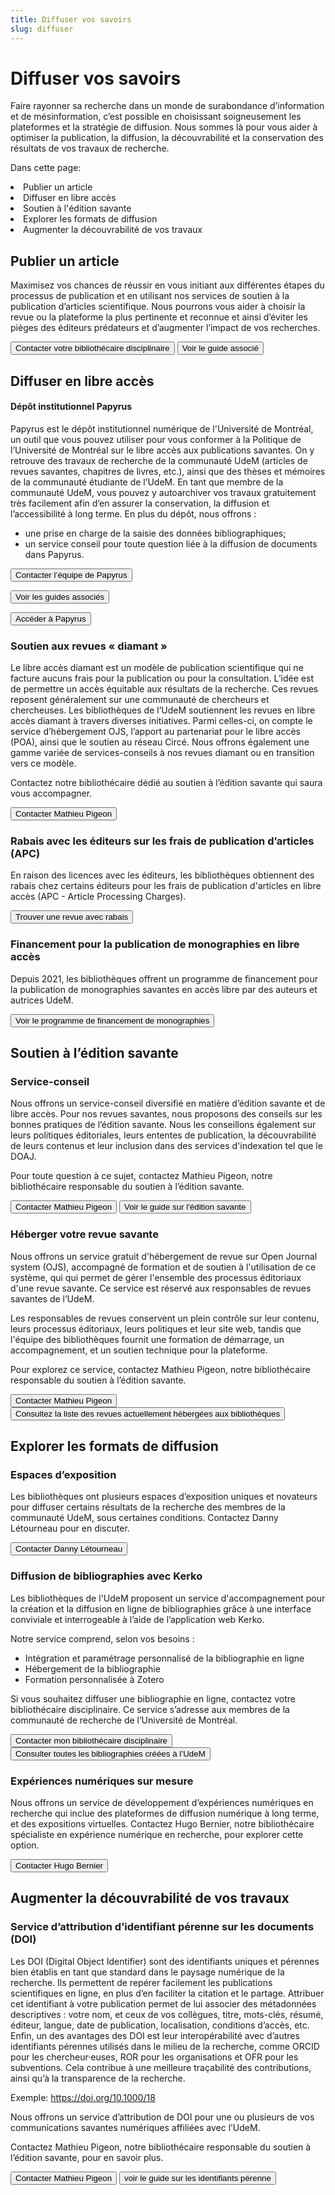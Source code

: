```yaml
---
title: Diffuser vos savoirs
slug: diffuser
---
```



# Diffuser vos savoirs
Faire rayonner sa recherche dans un monde de surabondance d’information et de mésinformation, c’est possible en choisissant soigneusement les plateformes et la stratégie de diffusion. Nous sommes là pour vous aider à optimiser la publication, la diffusion, la découvrabilité et la conservation des résultats de vos travaux de recherche.

Dans cette page:
 <Liste variant="fleche">
    <li>Publier un article</li>
    <li>Diffuser en libre accès</li>
    <li>Soutien à l'édition savante</li>
    <li>Explorer les formats de diffusion</li>
    <li>Augmenter la découvrabilité de vos travaux</li>
  </Liste>

## Publier un article
Maximisez vos chances de réussir en vous initiant aux différentes étapes du processus de publication et en utilisant nos services de soutien à la publication d’articles scientifique. Nous pourrons vous aider à choisir la revue ou la plateforme la plus pertinente et reconnue et ainsi d’éviter les pièges des éditeurs prédateurs et d’augmenter l’impact de vos recherches.

<Button primary href="../nous-joindre/notre-equipe.mdx">Contacter votre bibliothécaire disciplinaire</Button>
<Button secondary href="https://boite-outils.bib.umontreal.ca/c.php?g=729337&p=5232780">Voir le guide associé</Button>


## Diffuser en libre accès

#### Dépôt institutionnel Papyrus 
Papyrus est le dépôt institutionnel numérique de l'Université de Montréal, un outil que vous pouvez utiliser pour vous conformer à la Politique de l’Université de Montréal sur le libre accès aux publications savantes. On y retrouve des travaux de recherche de la communauté UdeM (articles de revues savantes, chapitres de livres, etc.), ainsi que des thèses et mémoires de la communauté étudiante de l’UdeM. En tant que membre de la communauté UdeM, vous pouvez y autoarchiver vos travaux gratuitement très facilement afin d’en assurer la conservation, la diffusion et l’accessibilité à long terme. En plus du dépôt, nous offrons : 
- une prise en charge de la saisie des données bibliographiques;
- un service conseil pour toute question liée à la diffusion de documents dans Papyrus.

<Button primary href="mailto:depot@bib.umontreal.ca">Contacter l’équipe de Papyrus</Button>

<Button secondary href="https://boite-outils.bib.umontreal.ca/recherche">Voir les guides associés</Button>

<Button secondary href="https://umontreal.scholaris.ca/home">Accéder à Papyrus</Button>

### Soutien aux revues « diamant »
Le libre accès diamant est un modèle de publication scientifique qui ne facture aucuns frais pour la publication ou pour la consultation.   L’idée est de permettre un accès équitable aux résultats de la recherche.  Ces revues reposent généralement sur une communauté de chercheurs et chercheuses. 
Les bibliothèques de l’UdeM soutiennent les revues en libre accès diamant à travers diverses initiatives. Parmi celles-ci, on compte le service d’hébergement OJS, l’apport au partenariat pour le libre accès (POA), ainsi que le soutien au réseau Circé. Nous offrons également une gamme variée de services-conseils à nos revues diamant ou en transition vers ce modèle. 

Contactez notre bibliothécaire dédié au soutien à l’édition savante qui saura vous accompagner. 

<Button primary href="mailto:mathieu.pigeon@umontreal.ca">Contacter Mathieu Pigeon</Button>

### Rabais avec les éditeurs sur les frais de publication d’articles (APC)
En raison des licences avec les éditeurs, les bibliothèques obtiennent des rabais chez certains éditeurs pour les frais de publication d'articles en libre accès (APC - Article Processing Charges).

<Button primary href="#">Trouver une revue avec rabais</Button>

### Financement pour la publication de monographies en libre accès
Depuis 2021, les bibliothèques offrent un programme de financement pour la publication de monographies savantes en accès libre par des auteurs et autrices UdeM.
  
<Button primary href="#">Voir le programme de financement de monographies</Button>

## Soutien à l’édition savante
### Service-conseil
Nous offrons un service-conseil diversifié en matière d’édition savante et de libre accès. Pour nos revues savantes, nous proposons des conseils sur les bonnes pratiques de l’édition savante. Nous les conseillons également sur leurs politiques éditoriales, leurs ententes de publication, la découvrabilité de leurs contenus et leur inclusion dans des services d'indexation tel que le DOAJ.

Pour toute question à ce sujet, contactez Mathieu Pigeon, notre bibliothécaire responsable du soutien à l’édition savante.

<Button primary href="mailto:mathieu.pigeon@umontreal.ca">Contacter Mathieu Pigeon</Button>
<Button secondary href="https://boite-outils.bib.umontreal.ca/gerer-diffuser/libre-acces/services-libres-acces/soutien-revues-savantes">Voir le guide sur l'édition savante</Button>

### Héberger votre revue savante
Nous offrons un service gratuit d'hébergement de revue sur Open Journal system (OJS), accompagné de formation et de soutien à l'utilisation de ce système, qui qui permet de gérer l'ensemble des processus éditoriaux d'une revue savante. Ce service est réservé aux responsables de revues savantes de l’UdeM.

Les responsables de revues conservent un plein contrôle sur leur contenu, leurs processus éditoriaux, leurs politiques et leur site web, tandis que l'équipe des bibliothèques fournit une formation de démarrage, un accompagnement, et un soutien technique pour la plateforme.

Pour explorez ce service, contactez Mathieu Pigeon, notre bibliothécaire responsable du soutien à l’édition savante.

<Button primary href="mailto:mathieu.pigeon@umontreal.ca">Contacter Mathieu Pigeon</Button>
<Button secondary href="#">Consultez la liste des revues actuellement hébergées aux bibliothèques</Button>


## Explorer les formats de diffusion
### Espaces d’exposition
Les bibliothèques ont plusieurs espaces d’exposition uniques et novateurs pour diffuser certains résultats de la recherche des membres de la communauté UdeM, sous certaines conditions. 
Contactez Danny Létourneau pour en discuter.

<Button primary href="#">Contacter Danny Létourneau</Button>

### Diffusion de bibliographies avec Kerko
Les bibliothèques de l'UdeM proposent un service d'accompagnement pour la création et la diffusion en ligne de bibliographies grâce à une interface conviviale et interrogeable à l’aide de l’application web Kerko. 

Notre service comprend, selon vos besoins : 
- Intégration et paramétrage personnalisé de la bibliographie en ligne
- Hébergement de la bibliographie
- Formation personnalisée à Zotero

Si vous souhaitez diffuser une bibliographie en ligne, contactez votre bibliothécaire disciplinaire. Ce service s’adresse aux membres de la communauté de recherche de l’Université de Montréal.

<Button primary href="#">Contacter mon bibliothécaire disciplinaire</Button>
<Button secondary href="#">Consulter toutes les bibliographies créées à l’UdeM</Button>

### Expériences numériques sur mesure
Nous offrons un service de développement d’expériences numériques en recherche qui inclue des plateformes de diffusion numérique à long terme, et des expositions virtuelles. 
Contactez Hugo Bernier, notre bibliothécaire spécialiste en expérience numérique en recherche, pour explorer cette option.

<Button primary href="#">Contacter Hugo Bernier</Button>

## Augmenter la découvrabilité de vos travaux
### Service d’attribution d’identifiant pérenne sur les documents (DOI)
Les DOI (Digital Object Identifier) sont des identifiants uniques et pérennes bien établis en tant que standard dans le paysage numérique de la recherche. Ils permettent de repérer facilement les publications scientifiques en ligne, en plus d’en faciliter la citation et le partage.
Attribuer cet identifiant à votre publication permet de lui associer des métadonnées descriptives : votre nom, et ceux de vos collègues, titre, mots-clés, résumé, éditeur, langue, date de publication, localisation, conditions d’accès, etc.
Enfin, un des avantages des DOI est leur interopérabilité avec d’autres identifiants pérennes utilisés dans le milieu de la recherche, comme ORCID pour les chercheur·euses, ROR pour les organisations et OFR pour les subventions. Cela contribue à une meilleure traçabilité des contributions, ainsi qu’à la transparence de la recherche.

Exemple: https://doi.org/10.1000/18

Nous offrons un service d’attribution de DOI pour une ou plusieurs de vos communications savantes numériques affiliées avec l’UdeM.

Contactez Mathieu Pigeon, notre bibliothécaire responsable du soutien à l’édition savante, pour en savoir plus.

<Button primary href="#">Contacter Mathieu Pigeon</Button>
<Button secondary href="#">voir le guide sur les identifiants pérenne</Button>
